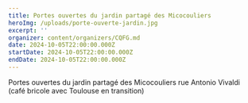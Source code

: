 ```yaml
---
title: Portes ouvertes du jardin partagé des Micocouliers
heroImg: /uploads/porte-ouverte-jardin.jpg
excerpt: ''
organizer: content/organizers/CQFG.md
date: 2024-10-05T22:00:00.000Z
startDate: 2024-10-05T22:00:00.000Z
endDate: 2024-10-05T22:00:00.000Z
---
```


Portes ouvertes du jardin partagé des Micocouliers rue Antonio Vivaldi (café bricole avec Toulouse en transition)

